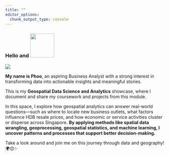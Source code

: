 ```yaml
---
title: ""
editor_options: 
  chunk_output_type: console
---
```


### **Hello and** ![](images/anh-dong-welcome-cute-de-thuong_075923337.gif){width="76" height="76"}

![](images/Ghibli_GeoBackground.png)

**My name is Phoo**, an aspiring Business Analyst with a strong interest in transforming data into actionable insights and meaningful stories.

This is my **Geospatial Data Science and Analytics** showcase, where I document and share my coursework and projects from this module.

In this space, I explore how geospatial analytics can answer real-world questions—such as where to locate new business outlets, what factors influence HDB resale prices, and how economic or service activities cluster or disperse across Singapore. **By applying methods like spatial data wrangling, geoprocessing, geospatial statistics, and machine learning, I uncover patterns and processes that support better decision-making.**

Take a look around and join me on this journey through data and geography! 🌍😊✨
